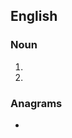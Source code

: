 ==English==

===Noun===
{{head|en|noun plural form}}

# {{plural of|dogie|lang=en}}
# {{plural of|dogy|lang=en}}

===Anagrams===
* {{anagrams|en|a=degios|geoids}}